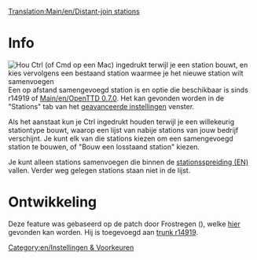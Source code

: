 [[Translation:Main/en/Distant-join stations]]
[[Category:en/Instellingen & Voorkeuren]]
= Info =
[[File:en/Distant-join.png|thumb|Hou Ctrl (of Cmd op een Mac) ingedrukt terwijl je een station bouwt, en kies vervolgens een bestaand station waarmee je het nieuwe station wilt samenvoegen]]
Een op afstand samengevoegd station is en optie die beschikbaar is sinds r14919 of [[Main/en/OpenTTD 0.7.0]].
Het kan gevonden worden in de "Stations" tab van het [[Main/nl/Geavanceerde instellingen|geavanceerde instellingen]] venster.

Als het aanstaat kun je Ctrl ingedrukt houden terwijl je een willekeurig stationtype bouwt, waarop een lijst van nabije stations van jouw bedrijf verschijnt. Je kunt elk van die stations kiezen om een samengevoegd station te bouwen, of "Bouw een losstaand station" kiezen.

Je kunt alleen stations samenvoegen die binnen de [[Main/en/Change station spread|stationsspreiding (EN)]] vallen. Verder weg gelegen stations staan niet in de lijst.

= Ontwikkeling =
Deze feature was gebaseerd op de patch door Frostregen ({{en/Flyspray|2291}}), welke [http://www.tt-forums.net/viewtopic.php?f=33&t=30960 hier] gevonden kan worden.  Hij is toegevoegd aan [http://hg.openttd.org/openttd/trunk.hg/rev/a469f573bfaa trunk r14919].